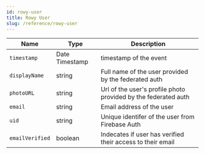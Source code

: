 ```yaml
---
id: rowy-user   
title: Rowy User
slug: /reference/rowy-user
---
```


| Name            | Type           | Description                                                    |
| --------------- | -------------- | -------------------------------------------------------------- |
| `timestamp`     | Date Timestamp | timestamp of the event                                         |
| `displayName`   | string         | Full name of the user provided by the federated auth           |
| `photoURL`      | string         | Url of the user's profile photo provided by the federated auth |
| `email`         | string         | Email address of the user                                      |
| `uid`           | string         | Unique identifer of the user from Firebase Auth                |
| `emailVerified` | boolean        | Indecates if user has verified their access to their email     |
